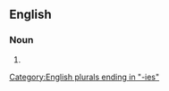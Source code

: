 ==English==

===Noun===
{{head|en|noun plural form}}

# {{plural of|revolutionary|lang=en}}

[[Category:English plurals ending in "-ies"]]
